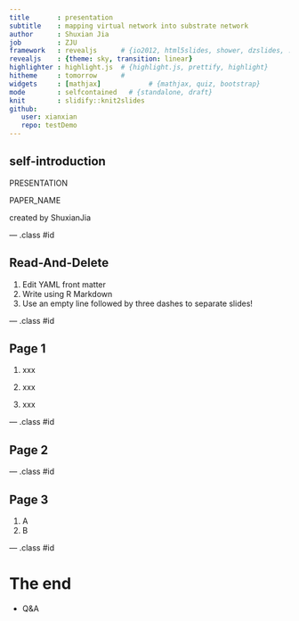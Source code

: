```yaml
---
title       : presentation
subtitle    : mapping virtual network into substrate network
author      : Shuxian Jia
job         : ZJU
framework   : revealjs      # {io2012, html5slides, shower, dzslides, ...}
revealjs    : {theme: sky, transition: linear}
highlighter : highlight.js  # {highlight.js, prettify, highlight}
hitheme     : tomorrow      # 
widgets     : [mathjax]            # {mathjax, quiz, bootstrap}
mode        : selfcontained   # {standalone, draft}
knit        : slidify::knit2slides
github:
   user: xianxian
   repo: testDemo
---
```


## self-introduction
PRESENTATION

PAPER_NAME

created by ShuxianJia

--- .class #id 

## Read-And-Delete

1. Edit YAML front matter
2. Write using R Markdown
3. Use an empty line followed by three dashes to separate slides!

--- .class #id 

## Page 1
1. xxx

2. xxx

3. xxx

--- .class #id

## Page 2


--- .class #id

## Page 3
1. A
2. B

--- .class #id

# The end

- Q&A








